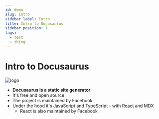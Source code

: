 ```yaml
---
id: demo
slug: intro
sidebar_label: Intro
title: Intro to Docusaurus
sidebar_position: 1
tags:
  - test
  - thing
---
```

# Intro to Docusaurus

![logo](/img/docusaurus.png)

* **Docusaurus is a static site generator** 
* It's free and open source
* The project is maintained by Facebook 
* Under the hood it's JavaScript and TypeScript -  with React and MDX 
   * React is also maintained by Facebook

